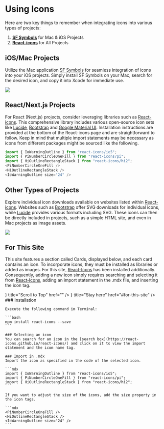 
# Using Icons

Here are two key things to remember when integrating icons into various types of projects:

1. **[SF Symbols](https://developer.apple.com/sf-symbols)** for Mac & iOS Projects
2. **[React-icons](https://react-icons.github.io/react-icons)** for All Projects

## iOS/Mac Projects

Utilize the Mac application [SF Symbols](https://developer.apple.com/sf-symbols) for seamless integration of icons into your iOS projects. Simply install SF Symbols on your Mac, search for the desired icon, and copy it into Xcode for immediate use.

![](/sfsymbols.png)

## React/Next.js Projects
For React (Next.js) projects, consider leveraging libraries such as [React-icons](https://react-icons.github.io/react-icons). This comprehensive library includes various open-source icon sets like [Lucide](https://lucide.dev/icons/), [Bootstrap](https://icons.getbootstrap.com/) and [Google Material UI](https://mui.com/material-ui/material-icons/). Installation instructions are provided at the bottom of the React-icons page and are straightforward to follow. Keep in mind that multiple import statements may be necessary as icons from different packages might be sourced like the following.

``` ts
import { IoWarningOutline } from "react-icons/io5";
import { PiNumberCircleOneFill } from "react-icons/pi";
import { HiOutlineRectangleStack } from "react-icons/hi2";
<PiNumberCircleOneFill />
<HiOutlineRectangleStack />
<IoWarningOutline size="24" />
```

## Other Types of Projects

Explore individual icon downloads available on websites listed within [React-icons](https://react-icons.github.io/react-icons). Websites such as [Bootstrap](https://icons.getbootstrap.com/) offer SVG downloads for individual icons, while [Lucide](https://lucide.dev/icons/) provides various formats including SVG. These icons can then be directly included in projects, such as a simple HTML site, and even in Mac projects as image assets.

![](/lucide.png)

## For This Site
This site features a section called Cards, displayed below, and each card contains an icon. To incorporate icons, they must be installed as libraries or added as images. For this site, [React-Icons](https://react-icons.github.io/react-icons/) has been installed additionally. Consequently, adding a new icon simply requires searching and selecting it from [React-Icons](https://react-icons.github.io/react-icons/), adding an import statement in the .mdx file, and inserting the icon tag.

<Cards>
  <Card icon={<GrLinkTop size="20"/>} title="Scroll to Top" href="" />
  <Card icon={<BiSolidBeenHere size="26"/>} title="Stay here" href="#for-this-site" />
</Cards>

<Steps>
    ### Installation

    Execute the following command in Terminal:

    ```bash
    npm install react-icons --save
    ```

    ### Selecting an icon
    You can search for an icon in the [search box](https://react-icons.github.io/react-icons/) and click on it to view the import statement and the icon name tag.

    ### Import in .mdx
    Import the icon as specified in the code of the selected icon.

    ```mdx
    import { IoWarningOutline } from "react-icons/io5";
    import { PiNumberCircleOneFill } from "react-icons/pi";
    import { HiOutlineRectangleStack } from "react-icons/hi2";
    ```

    If you want to adjust the size of the icons, add the size property in the icon tags.

    ```mdx
    <PiNumberCircleOneFill />
    <HiOutlineRectangleStack />
    <IoWarningOutline size="24" />
    ```
</Steps>
